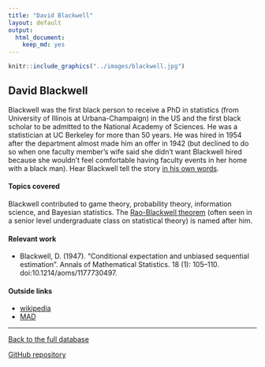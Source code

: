 ```yaml
---
title: "David Blackwell"
layout: default
output:
  html_document:
    keep_md: yes
---
```


::: {.grid}

::: {.g-col-4}
```r
knitr::include_graphics("../images/blackwell.jpg")
```
:::

:::{.g-col-8}

# David Blackwell

Blackwell was the first black person to receive a PhD in statistics (from University of Illinois at Urbana-Champaign) in the US and the first black scholar to be admitted to the National Academy of Sciences.
He was a statistician at UC Berkeley for more than 50 years. He was hired in 1954 after the department almost made him an offer in 1942 (but declined to do so when one faculty member's wife said she didn't want Blackwell hired because she wouldn't feel comfortable having faculty events in her home with a black man).
Hear Blackwell tell the story <a href = "https://www.youtube.com/watch?v=Mqpf9tw44Xw" target = "_blank">in his own words</a>.


:::

:::

#### Topics covered

Blackwell contributed to game theory, probability theory, information science, and Bayesian statistics.
The <a href = "https://en.wikipedia.org/wiki/Rao%E2%80%93Blackwell_theorem" target = "_blank">Rao-Blackwell theorem</a> (often seen in a senior level undergraduate class on statistical theory) is named after him.


#### Relevant work

* Blackwell, D. (1947). "Conditional expectation and unbiased sequential estimation". Annals of Mathematical Statistics. 18 (1): 105–110. doi:10.1214/aoms/1177730497.

#### Outside links

* [wikipedia](https://en.wikipedia.org/wiki/David_Blackwell)
* [MAD](https://www.mathad.com/profile?bidg2518292537111213526biii)


----------------------

[Back to the full database](https://hardin47.github.io/CURV/)

[GitHub repository](https://github.com/hardin47/CURV/)
